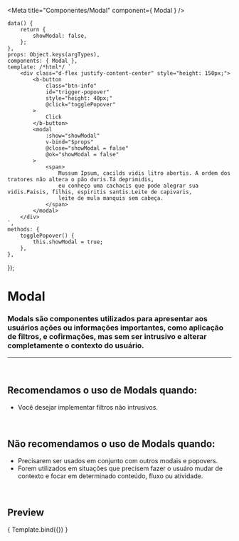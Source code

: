 
<Meta
	title="Componentes/Modal"
	component={ Modal }
/>

	data() {
		return {
			showModal: false,
		};
	},
	props: Object.keys(argTypes),
	components: { Modal },
	template: /*html*/ `
		<div class="d-flex justify-content-center" style="height: 150px;">
			<b-button
				class="btn-info"
				id="trigger-popover"
				style="height: 40px;"
				@click="togglePopover"
			>
				Click
			</b-button>
			<modal
				:show="showModal"
				v-bind="$props"
				@close="showModal = false"
				@ok="showModal = false"
			>
				<span>
					Mussum Ipsum, cacilds vidis litro abertis. A ordem dos tratores não altera o pão duris.Tá deprimidis,
					eu conheço uma cachacis que pode alegrar sua vidis.Paisis, filhis, espiritis santis.Leite de capivaris,
					leite de mula manquis sem cabeça.
				</span>
			</modal>
		</div>
	`,
	methods: {
		togglePopover() {
			this.showModal = true;
		},
	},
});

# Modal

### Modals são componentes utilizados para apresentar aos usuários ações ou informações importantes, como aplicação de filtros, e cofirmações, mas sem ser intrusivo e alterar completamente o contexto do usuário.
---
<br />

## Recomendamos o uso de Modals quando:
- Você desejar implementar filtros não intrusivos.

<br />

## Não recomendamos o uso de Modals quando:
- Precisarem ser usados em conjunto com outros modais e popovers.
- Forem utilizados em situações que precisem fazer o usuáro mudar de contexto e focar em determinado conteúdo, fluxo ou atividade.

<br />

## Preview

<Canvas>
	<Story
		name="Modal"
		args={{
			top: 20,
			height: 350,
			width: 313,
		}}
	>
		{ Template.bind({}) }
	</Story>
</Canvas>

<ArgsTable story="Modal" />